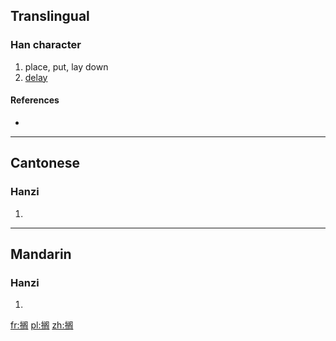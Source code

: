 {{also|擱}}
==Translingual==

===Han character===
{{Han char|rn=64|rad=手|as=09|sn=12|four=|canj=手中尸口 (QLSR)}}

# place, put, lay down
# [[delay]]

====References====
* {{Han ref|kx=0445.341|hdz=31923.090|uh=6401|ud=25601}}

----

==Cantonese==

===Hanzi===
{{yue-hanzi|jyut=|y=gok3|tra=擱}}

# {{defn|lang=yue|sort=手09}}

----

==Mandarin==

===Hanzi===
{{cmn-hanzi|tra=擱|pin=[[gē]] ([[ge1]])|wg=ko<sup>1</sup>}}

# {{defn|lang=cmn|sort=手09}}

[[fr:搁]]
[[pl:搁]]
[[zh:搁]]